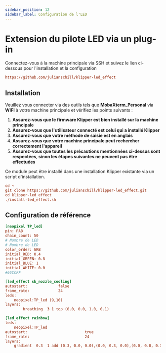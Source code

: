 ```yaml
---
sidebar_position: 12
sidebar_label: Configuration de l'LED
---
```



# Extension du pilote LED via un plug-in

Connectez-vous à la machine principale via SSH et suivez le lien ci-dessous pour l'installation et la configuration

```cfg
https://github.com/julianschill/klipper-led_effect
```

## Installation

Veuillez vous connecter via des outils tels que **MobaXterm_Personal** via **WIFI** à votre machine principale et vérifiez les points suivants :

1. **Assurez-vous que le firmware Klipper est bien installé sur la machine principale**
2. **Assurez-vous que l'utilisateur connecté est celui qui a installé Klipper**
3. **Assurez-vous que votre méthode de saisie est en anglais**
4. **Assurez-vous que votre machine principale peut rechercher correctement l'appareil**
5. **Assurez-vous que toutes les précautions mentionnées ci-dessus sont respectées, sinon les étapes suivantes ne peuvent pas être effectuées**

Ce module peut être installé dans une installation Klipper existante via un script d'installation.

```cfg
cd ~
git clone https://github.com/julianschill/klipper-led_effect.git
cd klipper-led_effect
./install-led_effect.sh
```

## Configuration de référence

```cfg
[neopixel TP_led]
pin: PA8
chain_count: 50
# Nombre de LED
# Nombre de LED
color_order: GRB
initial_RED: 0.4    
initial_GREEN: 0.8
initial_BLUE: 1
initial_WHITE: 0.0
#66CCFF 

[led_effect sb_nozzle_cooling]
autostart:              false
frame_rate:             24
leds:
    neopixel:TP_led (9,10)
layers:
        breathing  3 1 top (0.0, 0.0, 1.0, 0.1)

[led_effect rainbow]
leds:
    neopixel:TP_led
autostart:                          true
frame_rate:                         24
layers:
    gradient  0.3  1 add (0.3, 0.0, 0.0),(0.0, 0.3, 0.0),(0.0, 0.0, 0.3)

```
